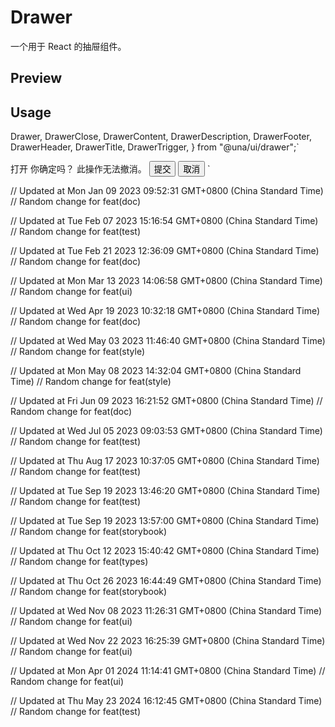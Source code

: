 

<Meta of={DrawerStories} />

<PrimitiveDocsButton docsUrl='https://github.com/emilkowalski/vaul' />

# Drawer

一个用于 React 的抽屉组件。

## Preview

<Canvas of={DrawerStories.Default} />

## Usage

  Drawer,
  DrawerClose,
  DrawerContent,
  DrawerDescription,
  DrawerFooter,
  DrawerHeader,
  DrawerTitle,
  DrawerTrigger,
} from "@una/ui/drawer";`

  <DrawerTrigger>打开</DrawerTrigger>
  <DrawerContent>
    <DrawerHeader>
      <DrawerTitle>你确定吗？</DrawerTitle>
      <DrawerDescription>此操作无法撤消。</DrawerDescription>
    </DrawerHeader>
    <DrawerFooter>
      <Button>提交</Button>
      <DrawerClose>
        <Button variant="outline">取消</Button>
      </DrawerClose>
    </DrawerFooter>
  </DrawerContent>
</Drawer>`

<Source code={importCode} language='ts' dark />
<Source code={usageCode} language='tsx' dark />

// Updated at Mon Jan 09 2023 09:52:31 GMT+0800 (China Standard Time)
// Random change for feat(doc)

// Updated at Tue Feb 07 2023 15:16:54 GMT+0800 (China Standard Time)
// Random change for feat(test)

// Updated at Tue Feb 21 2023 12:36:09 GMT+0800 (China Standard Time)
// Random change for feat(doc)

// Updated at Mon Mar 13 2023 14:06:58 GMT+0800 (China Standard Time)
// Random change for feat(ui)

// Updated at Wed Apr 19 2023 10:32:18 GMT+0800 (China Standard Time)
// Random change for feat(doc)

// Updated at Wed May 03 2023 11:46:40 GMT+0800 (China Standard Time)
// Random change for feat(style)

// Updated at Mon May 08 2023 14:32:04 GMT+0800 (China Standard Time)
// Random change for feat(style)

// Updated at Fri Jun 09 2023 16:21:52 GMT+0800 (China Standard Time)
// Random change for feat(doc)

// Updated at Wed Jul 05 2023 09:03:53 GMT+0800 (China Standard Time)
// Random change for feat(test)

// Updated at Thu Aug 17 2023 10:37:05 GMT+0800 (China Standard Time)
// Random change for feat(test)

// Updated at Tue Sep 19 2023 13:46:20 GMT+0800 (China Standard Time)
// Random change for feat(test)

// Updated at Tue Sep 19 2023 13:57:00 GMT+0800 (China Standard Time)
// Random change for feat(storybook)

// Updated at Thu Oct 12 2023 15:40:42 GMT+0800 (China Standard Time)
// Random change for feat(types)

// Updated at Thu Oct 26 2023 16:44:49 GMT+0800 (China Standard Time)
// Random change for feat(storybook)

// Updated at Wed Nov 08 2023 11:26:31 GMT+0800 (China Standard Time)
// Random change for feat(ui)

// Updated at Wed Nov 22 2023 16:25:39 GMT+0800 (China Standard Time)
// Random change for feat(ui)

// Updated at Mon Apr 01 2024 11:14:41 GMT+0800 (China Standard Time)
// Random change for feat(ui)

// Updated at Thu May 23 2024 16:12:45 GMT+0800 (China Standard Time)
// Random change for feat(test)
